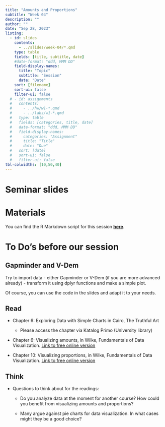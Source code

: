 ```yaml
---
title: "Amounts and Proportions"
subtitle: "Week 04"
description: ""
author: ""
date: "Sep 28, 2023"
listing:
  - id: slides
    contents:
      - ../slides/week-04/*.qmd
    type: table
    fields: [title, subtitle, date]
    #date-format: "ddd, MMM DD"
    field-display-names:
      title: "Topic"
      subtitle: "Session"
      date: "Date"
    sort: [filename]
    sort-ui: false
    filter-ui: false
  # - id: assignments
  #   contents:
  #     - ../hw/w1-*.qmd
  #     - ../labs/w1-*.qmd
  #   type: table
  #   fields: [categories, title, date]
  #   date-format: "ddd, MMM DD"
  #   field-display-names:
  #     categories: "Assignment"
  #     title: "Title"
  #     date: "Due"
  #   sort: [date]
  #   sort-ui: false
  #   filter-ui: false
tbl-colwidths: [10,50,40]
---
```


# Seminar slides

::: {#slides}
:::

# Materials

You can find the R Markdown script for this session [**here**](https://ilias.uni-mannheim.de/goto.php?target=file_1436809_download&client_id=ILIAS).

# To Do's before our session

::: panel-tabset
## Gapminder and V-Dem

Try to import data - either Gapminder or V-Dem (if you are more advanced already) - transform it using dplyr functions and make a simple plot.

Of course, you can use the code in the slides and adapt it to your needs.

## Read

-   Chapter 6: Exploring Data with Simple Charts in Cairo, The Truthful Art

    -   Please access the chapter via Katalog Primo (University library)

-   Chapter 6: Visualizing amounts, in Wilke, Fundamentals of Data Visualization. [Link to free online version](https://clauswilke.com/dataviz/visualizing-amounts.html)

-   Chapter 10: Visualizing proportions, in Wilke, Fundamentals of Data Visualization. [Link to free online version](https://clauswilke.com/dataviz/visualizing-proportions.html)

## Think

-   Questions to think about for the readings:

    -   Do you analyze data at the moment for another course? How could you benefit from visualizing amounts and proportions?

    -   Many argue against pie charts for data visualization. In what cases might they be a good choice?\
:::
